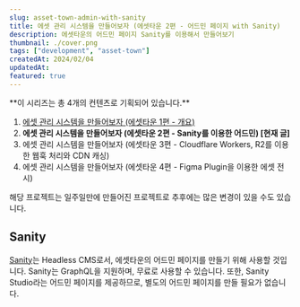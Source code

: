 ```yaml
---
slug: asset-town-admin-with-sanity
title: 에셋 관리 시스템을 만들어보자 (에셋타운 2편 - 어드민 페이지 with Sanity)
description: 에셋타운의 어드민 페이지 Sanity를 이용해서 만들어보기
thumbnail: ./cover.png
tags: ["development", "asset-town"]
createdAt: 2024/02/04
updatedAt:
featured: true
---
```


<Callout type="info">
**이 시리즈는 총 4개의 컨텐츠로 기획되어 있습니다.**

1. [에셋 관리 시스템을 만들어보자 (에셋타운 1편 - 개요)](https://junghyeonsu.com/posts/asset-town-introduction/)
2. **에셋 관리 시스템을 만들어보자 (에셋타운 2편 - Sanity를 이용한 어드민) [현재 글]**
3. 에셋 관리 시스템을 만들어보자 (에셋타운 3편 - Cloudflare Workers, R2를 이용한 웹훅 처리와 CDN 캐싱)
4. 에셋 관리 시스템을 만들어보자 (에셋타운 4편 - Figma Plugin을 이용한 에셋 전시)
</Callout>

<Callout type="danger">
해당 프로젝트는 일주일만에 만들어진 프로젝트로 추후에는 많은 변경이 있을 수도 있습니다.
</Callout>

## Sanity

[Sanity](https://www.sanity.io/)는 Headless CMS로서, 에셋타운의 어드민 페이지를 만들기 위해 사용할 것입니다.
Sanity는 GraphQL을 지원하며, 무료로 사용할 수 있습니다. 또한, Sanity Studio라는 어드민 페이지를 제공하므로, 별도의 어드민 페이지를 만들 필요가 없습니다.